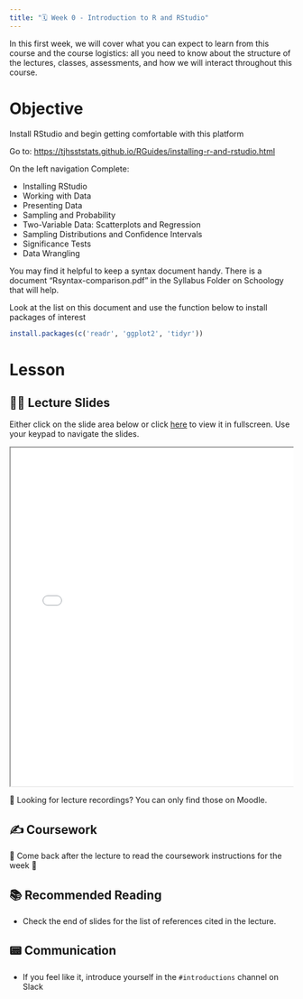 ```yaml
---
title: "🗓️ Week 0 - Introduction to R and RStudio"
---
```


In this first week, we will cover what you can expect to learn from this course and the course logistics: all you need to know about the structure of the lectures, classes, assessments, and how we will interact throughout this course. 

# Objective
Install RStudio and begin getting comfortable with this platform

Go to: [https://tjhsststats.github.io/RGuides/installing-r-and-rstudio.html](https://tjhsststats.github.io/RGuides/installing-r-and-rstudio.html)

On the left navigation Complete:

 - Installing RStudio
 - Working with Data
 - Presenting Data
 - Sampling and Probability
 - Two-Variable Data: Scatterplots and Regression
 - Sampling Distributions and Confidence Intervals
 - Significance Tests
 - Data Wrangling
 
You may find it helpful to keep a syntax document handy. There is a document “Rsyntax-comparison.pdf” in the Syllabus Folder on Schoology that will help.

Look at the list on this document and use the function below to install packages of interest

```r
install.packages(c('readr', 'ggplot2', 'tidyr'))
```

# Lesson


## 👨‍🏫 Lecture Slides 

Either click on the slide area below or click [here](slides.qmd) to view it in fullscreen.
Use your keypad to navigate the slides.

<div class="container" style="position: relative;overflow: hidden;width: 100%;min-height:600px;">
<iframe src="slides.html" style="position=absolute;top: 0;left: 0;bottom: 0;right: 0;width: 100%;min-height:600px;"></iframe>
</div>

🎥 Looking for lecture recordings? You can only find those on Moodle.

## ✍️ Coursework

🚧 Come back after the lecture to read the coursework instructions for the week 🚧


## 📚 Recommended Reading

- Check the end of slides for the list of references cited in the lecture.

## 📟 Communication

- If you feel like it, introduce yourself in the `#introductions` channel on Slack